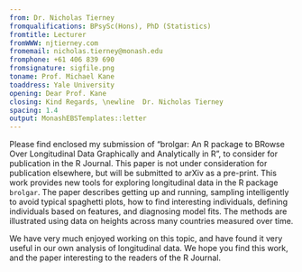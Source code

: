 ```yaml
---
from: Dr. Nicholas Tierney
fromqualifications: BPsySc(Hons), PhD (Statistics)
fromtitle: Lecturer
fromWWW: njtierney.com
fromemail: nicholas.tierney@monash.edu
fromphone: +61 406 839 690
fromsignature: sigfile.png
toname: Prof. Michael Kane
toaddress: Yale University
opening: Dear Prof. Kane
closing: Kind Regards, \newline  Dr. Nicholas Tierney
spacing: 1.4
output: MonashEBSTemplates::letter
---
```


Please find enclosed my submission of "brolgar: An R package to BRowse Over Longitudinal Data Graphically and Analytically in R", to consider for publication in the R Journal. This paper is not under consideration for publication elsewhere, but will be submitted to arXiv as a pre-print. This work provides new tools for exploring longitudinal data in the R package `brolgar`. The paper describes getting up and running, sampling intelligently to avoid typical spaghetti plots, how to find interesting individuals, defining individuals based on features, and diagnosing model fits.
The methods are illustrated using data on heights across many countries measured over time. 

We have very much enjoyed working on this topic, and have found it very useful in our own analysis of longitudinal data. We hope you find this work, and the paper interesting to the readers of the R Journal.

